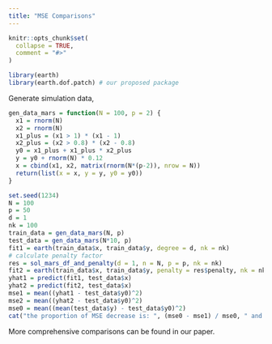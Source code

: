 ```yaml
---
title: "MSE Comparisons"
---
```


```r
knitr::opts_chunk$set(
  collapse = TRUE,
  comment = "#>"
)
```

```r
library(earth)
library(earth.dof.patch) # our proposed package
```

Generate simulation data,

```r
gen_data_mars = function(N = 100, p = 2) {
  x1 = rnorm(N)
  x2 = rnorm(N)
  x1_plus = (x1 > 1) * (x1 - 1)
  x2_plus = (x2 > 0.8) * (x2 - 0.8)
  y0 = x1_plus + x1_plus * x2_plus
  y = y0 + rnorm(N) * 0.12
  x = cbind(x1, x2, matrix(rnorm(N*(p-2)), nrow = N))
  return(list(x = x, y = y, y0 = y0))
}
```

```r
set.seed(1234)
N = 100
p = 50
d = 1
nk = 100
train_data = gen_data_mars(N, p)
test_data = gen_data_mars(N*10, p)
fit1 = earth(train_data$x, train_data$y, degree = d, nk = nk)
# calculate penalty factor
res = sol_mars_df_and_penalty(d = 1, n = N, p = p, nk = nk)
fit2 = earth(train_data$x, train_data$y, penalty = res$penalty, nk = nk)
yhat1 = predict(fit1, test_data$x)
yhat2 = predict(fit2, test_data$x)
mse1 = mean((yhat1 - test_data$y0)^2)
mse2 = mean((yhat2 - test_data$y0)^2)
mse0 = mean((mean(test_data$y) - test_data$y0)^2)
cat("the proportion of MSE decrease is: ", (mse0 - mse1) / mse0, " and ", (mse0 - mse2)/mse0)
```

More comprehensive comparisons can be found in our paper.
